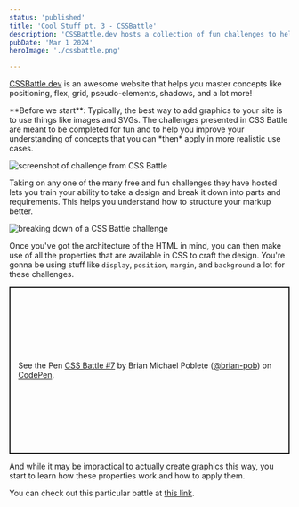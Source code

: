 ```yaml
---
status: 'published'
title: 'Cool Stuff pt. 3 - CSSBattle'
description: 'CSSBattle.dev hosts a collection of fun challenges to help you master CSS concepts like positioning, flex, grid, shadows, and more!'
pubDate: 'Mar 1 2024'
heroImage: './cssbattle.png'

---
```



[CSSBattle.dev](https://cssbattle.dev/) is an awesome website that helps you master concepts like positioning, flex, grid, pseudo-elements, shadows, and a lot more!

<Aside>
**Before we start**: Typically, the best way to add graphics to your site is to use things like images and SVGs.
The challenges presented in CSS Battle are meant to be completed for fun
and to help you improve your understanding of concepts that you can *then*   apply in more realistic use cases.
</Aside>


![screenshot of challenge from CSS Battle](./cssbattle-screenshot2.png)

Taking on any one of the many free and fun challenges they have hosted lets you train your ability to take a design and break it down into parts and requirements. This helps you understand how to structure your markup better.

![breaking down of a CSS Battle challenge](./cssbattle-tldraw.png)

Once you've got the architecture of the HTML in mind, you can then make use of all the properties that are available in CSS to craft the design. You're gonna be using stuff like `display`, `position`, `margin`, and `background` a lot for these challenges.

<p class="codepen" data-height="300" data-default-tab="css,result" data-slug-hash="JjVoGrw" data-user="brian-pob" style="height: 300px; box-sizing: border-box; display: flex; align-items: center; justify-content: center; border: 2px solid; margin: 1em 0; padding: 1em;">
  <span>See the Pen <a href="https://codepen.io/brian-pob/pen/JjVoGrw">
  CSS Battle #7</a> by Brian Michael Poblete (<a href="https://codepen.io/brian-pob">@brian-pob</a>)
  on <a href="https://codepen.io">CodePen</a>.</span>
</p>
<script async src="https://cpwebassets.codepen.io/assets/embed/ei.js"></script>

And while it may be impractical to actually create graphics this way, you start to learn how these properties work and how to apply them.

You can check out this particular battle at [this link](https://cssbattle.dev/play/7).
